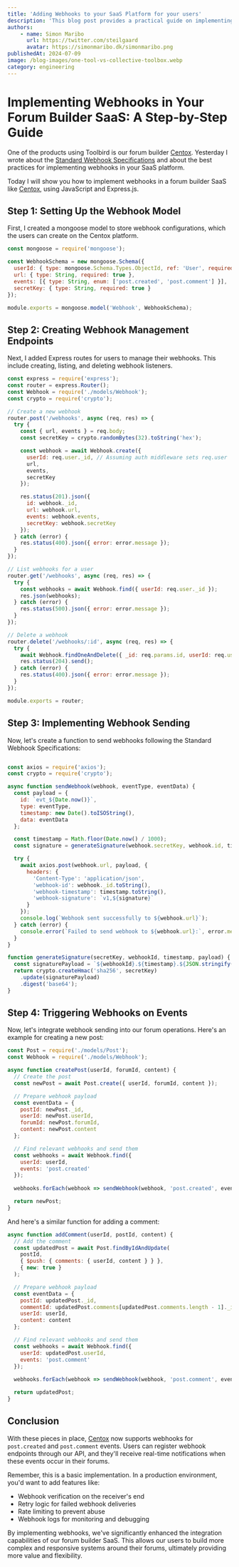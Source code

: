 ```yaml
---
title: 'Adding Webhooks to your SaaS Platform for your users'
description: 'This blog post provides a practical guide on implementing webhooks in a forum builder SaaS like Centox.io, using JavaScript and Express.js. It follows the Standard Webhook Specifications and includes code examples for key components such as webhook management endpoints, webhook sending functions, and event triggering logic.'
authors:
    - name: Simon Maribo
      url: https://twitter.com/steilgaard
      avatar: https://simonmaribo.dk/simonmaribo.png
publishedAt: 2024-07-09
image: /blog-images/one-tool-vs-collective-toolbox.webp
category: engineering
---
```



# Implementing Webhooks in Your Forum Builder SaaS: A Step-by-Step Guide

One of the products using Toolbird is our forum builder [Centox](https://centox.io). 
Yesterday I wrote about the [Standard Webhook Specifications](http://localhost:3000/blog/standard-webhook-specifications) and about the best practices for implementing webhooks in your SaaS platform.

Today I will show you how to implement webhooks in a forum builder SaaS like [Centox](https://centox.io), using JavaScript and Express.js.

## Step 1: Setting Up the Webhook Model

First, I created a mongoose model to store webhook configurations, which the users can create on the Centox platform.

```javascript
const mongoose = require('mongoose');

const WebhookSchema = new mongoose.Schema({
  userId: { type: mongoose.Schema.Types.ObjectId, ref: 'User', required: true },
  url: { type: String, required: true },
  events: [{ type: String, enum: ['post.created', 'post.comment'] }],
  secretKey: { type: String, required: true }
});

module.exports = mongoose.model('Webhook', WebhookSchema);
```

## Step 2: Creating Webhook Management Endpoints
Next, I added Express routes for users to manage their webhooks. This include creating, listing, and deleting webhook listeners.

```javascript
const express = require('express');
const router = express.Router();
const Webhook = require('./models/Webhook');
const crypto = require('crypto');

// Create a new webhook
router.post('/webhooks', async (req, res) => {
  try {
    const { url, events } = req.body;
    const secretKey = crypto.randomBytes(32).toString('hex');

    const webhook = await Webhook.create({
      userId: req.user._id, // Assuming auth middleware sets req.user
      url,
      events,
      secretKey
    });

    res.status(201).json({
      id: webhook._id,
      url: webhook.url,
      events: webhook.events,
      secretKey: webhook.secretKey
    });
  } catch (error) {
    res.status(400).json({ error: error.message });
  }
});

// List webhooks for a user
router.get('/webhooks', async (req, res) => {
  try {
    const webhooks = await Webhook.find({ userId: req.user._id });
    res.json(webhooks);
  } catch (error) {
    res.status(500).json({ error: error.message });
  }
});

// Delete a webhook
router.delete('/webhooks/:id', async (req, res) => {
  try {
    await Webhook.findOneAndDelete({ _id: req.params.id, userId: req.user._id });
    res.status(204).send();
  } catch (error) {
    res.status(400).json({ error: error.message });
  }
});

module.exports = router;
```

## Step 3: Implementing Webhook Sending
Now, let's create a function to send webhooks following the Standard Webhook Specifications:
```javascript

const axios = require('axios');
const crypto = require('crypto');

async function sendWebhook(webhook, eventType, eventData) {
  const payload = {
    id: `evt_${Date.now()}`,
    type: eventType,
    timestamp: new Date().toISOString(),
    data: eventData
  };

  const timestamp = Math.floor(Date.now() / 1000);
  const signature = generateSignature(webhook.secretKey, webhook.id, timestamp, payload);

  try {
    await axios.post(webhook.url, payload, {
      headers: {
        'Content-Type': 'application/json',
        'webhook-id': webhook._id.toString(),
        'webhook-timestamp': timestamp.toString(),
        'webhook-signature': `v1,${signature}`
      }
    });
    console.log(`Webhook sent successfully to ${webhook.url}`);
  } catch (error) {
    console.error(`Failed to send webhook to ${webhook.url}:`, error.message);
  }
}

function generateSignature(secretKey, webhookId, timestamp, payload) {
  const signaturePayload = `${webhookId}.${timestamp}.${JSON.stringify(payload)}`;
  return crypto.createHmac('sha256', secretKey)
    .update(signaturePayload)
    .digest('base64');
}
```

## Step 4: Triggering Webhooks on Events
Now, let's integrate webhook sending into our forum operations. Here's an example for creating a new post:

```javascript
const Post = require('./models/Post');
const Webhook = require('./models/Webhook');

async function createPost(userId, forumId, content) {
  // Create the post
  const newPost = await Post.create({ userId, forumId, content });

  // Prepare webhook payload
  const eventData = {
    postId: newPost._id,
    userId: newPost.userId,
    forumId: newPost.forumId,
    content: newPost.content
  };

  // Find relevant webhooks and send them
  const webhooks = await Webhook.find({ 
    userId: userId, 
    events: 'post.created' 
  });
  
  webhooks.forEach(webhook => sendWebhook(webhook, 'post.created', eventData));

  return newPost;
}
```
And here's a similar function for adding a comment:
```javascript
async function addComment(userId, postId, content) {
  // Add the comment
  const updatedPost = await Post.findByIdAndUpdate(
    postId,
    { $push: { comments: { userId, content } } },
    { new: true }
  );

  // Prepare webhook payload
  const eventData = {
    postId: updatedPost._id,
    commentId: updatedPost.comments[updatedPost.comments.length - 1]._id,
    userId: userId,
    content: content
  };

  // Find relevant webhooks and send them
  const webhooks = await Webhook.find({ 
    userId: updatedPost.userId, 
    events: 'post.comment' 
  });
  
  webhooks.forEach(webhook => sendWebhook(webhook, 'post.comment', eventData));

  return updatedPost;
}
```

## Conclusion

With these pieces in place, [Centox](https://centox.io) now supports webhooks for `post.created` and `post.comment` events. 
Users can register webhook endpoints through our API, and they'll receive real-time notifications when these events occur in their forums.

Remember, this is a basic implementation. 
In a production environment, you'd want to add features like:
* Webhook verification on the receiver's end
* Retry logic for failed webhook deliveries
* Rate limiting to prevent abuse
* Webhook logs for monitoring and debugging

By implementing webhooks, we've significantly enhanced the integration capabilities of our forum builder SaaS. 
This allows our users to build more complex and responsive systems around their forums, ultimately providing more value and flexibility.
